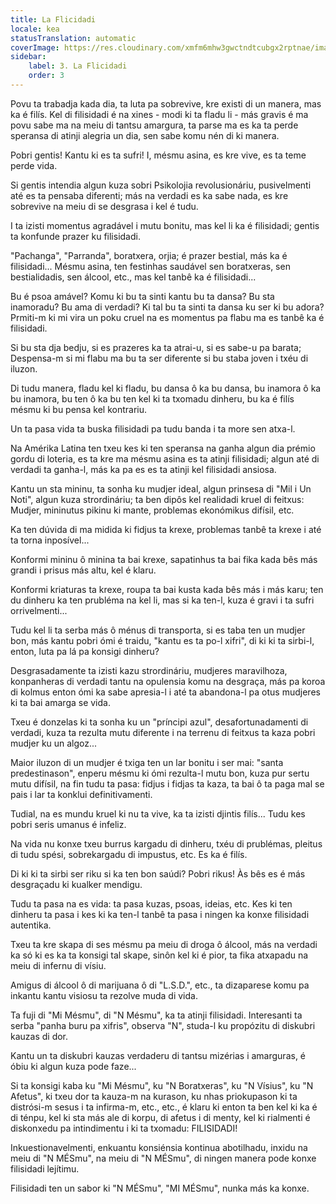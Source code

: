 ```yaml
---
title: La Flicidadi
locale: kea
statusTranslation: automatic
coverImage: https://res.cloudinary.com/xmfm6mhw3gwctndtcubgx2rptnae/image/upload/v1741354419/small_cover_la_gran_rebelion_28716e29d2.webp
sidebar:
    label: 3. La Flicidadi
    order: 3
---
```

Povu ta trabadja kada dia, ta luta pa sobrevive, kre existi di un manera, mas ka é filís. Kel di filisidadi é na xines - modi ki ta fladu li - más gravis é ma povu sabe ma na meiu di tantsu amargura, ta parse ma es ka ta perde speransa di atinji alegria un dia, sen sabe komu nén di ki manera.

Pobri gentis! Kantu ki es ta sufri! I, mésmu asina, es kre vive, es ta teme perde vida.

Si gentis intendia algun kuza sobri Psikolojia revolusionáriu, pusivelmenti até es ta pensaba diferenti; más na verdadi es ka sabe nada, es kre sobrevive na meiu di se desgrasa i kel é tudu.

I ta izisti momentus agradável i mutu bonitu, mas kel li ka é filisidadi; gentis ta konfunde prazer ku filisidadi.

"Pachanga", "Parranda", boratxera, orjia; é prazer bestial, más ka é filisidadi... Mésmu asina, ten festinhas saudável sen boratxeras, sen bestialidadis, sen álcool, etc., mas kel tanbê ka é filisidadi...

Bu é psoa amável? Komu ki bu ta sinti kantu bu ta dansa? Bu sta inamoradu? Bu ama di verdadi? Ki tal bu ta sinti ta dansa ku ser ki bu adora? Prmiti-m ki mi vira un poku cruel na es momentus pa flabu ma es tanbê ka é filisidadi.

Si bu sta dja bedju, si es prazeres ka ta atrai-u, si es sabe-u pa barata; Despensa-m si mi flabu ma bu ta ser diferente si bu staba joven i txéu di iluzon.

Di tudu manera, fladu kel ki fladu, bu dansa ô ka bu dansa, bu inamora ô ka bu inamora, bu ten ô ka bu ten kel ki ta txomadu dinheru, bu ka é filís mésmu ki bu pensa kel kontrariu.

Un ta pasa vida ta buska filisidadi pa tudu banda i ta more sen atxa-l.

Na Amérika Latina ten txeu kes ki ten speransa na ganha algun dia prémio gordu di loteria, es ta kre ma mésmu asina es ta atinji filisidadi; algun até di verdadi ta ganha-l, más ka pa es es ta atinji kel filisidadi ansiosa.

Kantu un sta mininu, ta sonha ku mudjer ideal, algun prinsesa di "Mil i Un Noti", algun kuza strordináriu; ta ben dipôs kel realidadi kruel di feitxus: Mudjer, mininutus pikinu ki mante, problemas ekonómikus difísil, etc.

Ka ten dúvida di ma midida ki fidjus ta krexe, problemas tanbê ta krexe i até ta torna inposível...

Konformi mininu ô minina ta bai krexe, sapatinhus ta bai fika kada bês más grandi i prisus más altu, kel é klaru.

Konformi kriaturas ta krexe, roupa ta bai kusta kada bês más i más karu; ten du dinheru ka ten prubléma na kel li, mas si ka ten-l, kuza é gravi i ta sufri orrivelmenti...

Tudu kel li ta serba más ô ménus di transporta, si es taba ten un mudjer bon, más kantu pobri ómi é traidu, "kantu es ta po-l xifri", di ki ki ta sirbi-l, enton, luta pa lá pa konsigi dinheru?

Desgrasadamente ta izisti kazu strordináriu, mudjeres maravilhoza, konpanheras di verdadi tantu na opulensia komu na desgraça, más pa koroa di kolmus enton ómi ka sabe apresia-l i até ta abandona-l pa otus mudjeres ki ta bai amarga se vida.

Txeu é donzelas ki ta sonha ku un "príncipi azul", desafortunadamenti di verdadi, kuza ta rezulta mutu diferente i na terrenu di feitxus ta kaza pobri mudjer ku un algoz...

Maior iluzon di un mudjer é txiga ten un lar bonitu i ser mai: "santa predestinason", enperu mésmu ki ómi rezulta-l mutu bon, kuza pur sertu mutu difísil, na fin tudu ta pasa: fidjus i fidjas ta kaza, ta bai ô ta paga mal se pais i lar ta konklui definitivamenti.

Tudial, na es mundu kruel ki nu ta vive, ka ta izisti djintis filís... Tudu kes pobri seris umanus é infeliz.

Na vida nu konxe txeu burrus kargadu di dinheru, txéu di prublémas, pleitus di tudu spési, sobrekargadu di impustus, etc. Es ka é filís.

Di ki ki ta sirbi ser riku si ka ten bon saúdi? Pobri rikus! Às bês es é más desgraçadu ki kualker mendigu.

Tudu ta pasa na es vida: ta pasa kuzas, psoas, ideias, etc. Kes ki ten dinheru ta pasa i kes ki ka ten-l tanbê ta pasa i ningen ka konxe filisidadi autentika.

Txeu ta kre skapa di ses mésmu pa meiu di droga ô álcool, más na verdadi ka só ki es ka ta konsigi tal skape, sinôn kel ki é pior, ta fika atxapadu na meiu di infernu di vísiu.

Amigus di álcool ô di marijuana ô di "L.S.D.", etc., ta dizaparese komu pa inkantu kantu visiosu ta rezolve muda di vida.

Ta fuji di "Mi Mésmu", di "N Mésmu", ka ta atinji filisidadi. Interesanti ta serba "panha buru pa xifris", observa "N", studa-l ku propózitu di diskubri kauzas di dor.

Kantu un ta diskubri kauzas verdaderu di tantsu mizérias i amarguras, é óbiu ki algun kuza pode faze...

Si ta konsigi kaba ku "Mi Mésmu", ku "N Boratxeras", ku "N Vísius", ku "N Afetus", ki txeu dor ta kauza-m na kurason, ku nhas priokupason ki ta distrósi-m sesus i ta infirma-m, etc., etc., é klaru ki enton ta ben kel ki ka é di ténpu, kel ki sta más ale di korpu, di afetus i di menty, kel ki rialmenti é diskonxedu pa intindimentu i ki ta txomadu: FILISIDADI!

Inkuestionavelmenti, enkuantu konsiénsia kontinua abotilhadu, inxidu na meiu di "N MÉSmu", na meiu di "N MÉSmu", di ningen manera pode konxe filisidadi lejítimu.

Filisidadi ten un sabor ki "N MÉSmu", "MI MÉSmu", nunka más ka konxe.


